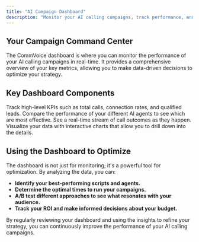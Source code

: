 ```yaml
---
title: "AI Campaign Dashboard"
description: "Monitor your AI calling campaigns, track performance, and optimize results in real-time."
---
```


## Your Campaign Command Center

The CommVoice dashboard is where you can monitor the performance of your AI calling campaigns in real-time. It provides a comprehensive overview of your key metrics, allowing you to make data-driven decisions to optimize your strategy.

## Key Dashboard Components

<CardGroup cols={2}>
  <Card
    title="Campaign Metrics"
    icon="chart-bar"
  >
    Track high-level KPIs such as total calls, connection rates, and qualified leads.
  </Card>
  <Card
    title="AI Agent Performance"
    icon="robot"
  >
    Compare the performance of your different AI agents to see which are most effective.
  </Card>
  <Card
    title="Live Activity Feed"
    icon="feed"
  >
    See a real-time stream of call outcomes as they happen.
  </Card>
                <Card
                title="Interactive Charts"
                icon="pie-chart"
              >
    Visualize your data with interactive charts that allow you to drill down into the details.
  </Card>
</CardGroup>

## Using the Dashboard to Optimize

The dashboard is not just for monitoring; it's a powerful tool for optimization. By analyzing the data, you can:

*   **Identify your best-performing scripts and agents.**
*   **Determine the optimal times to run your campaigns.**
*   **A/B test different approaches to see what resonates with your audience.**
*   **Track your ROI and make informed decisions about your budget.**

By regularly reviewing your dashboard and using the insights to refine your strategy, you can continuously improve the performance of your AI calling campaigns. 